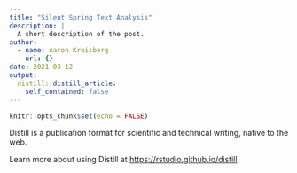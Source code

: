 ```yaml
---
title: "Silent Spring Text Analysis"
description: |
  A short description of the post.
author:
  - name: Aaron Kreisberg
    url: {}
date: 2021-03-12
output:
  distill::distill_article:
    self_contained: false
---
```



```r
knitr::opts_chunk$set(echo = FALSE)
```

Distill is a publication format for scientific and technical writing, native to the web.

Learn more about using Distill at <https://rstudio.github.io/distill>.


